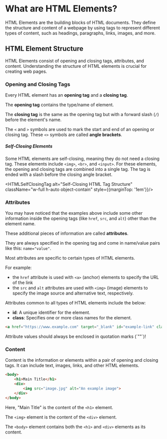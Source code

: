 
# What are HTML Elements?

HTML Elements are the building blocks of HTML documents. They define the structure and content of a webpage by using tags to represent different types of content, such as headings, paragraphs, links, images, and more.


## HTML Element Structure

HTML Elements consist of opening and closing tags, attributes, and content. Understanding the structure of HTML elements is crucial for creating web pages.

<HTMLTag alt="HTML Tag Structure" className="w-full h-auto object-contain"/>

### Opening and Closing Tags
Every HTML element has an **opening tag** and a **closing tag**.

The **opening tag** contains the type/name of element. 

The **closing tag** is the same as the opening tag but with a forward slash (`/`) before the element's name.

The `<` and `>` symbols are used to mark the start and end of an opening or closing tag. These `<>` symbols are called **angle brackets**.

##### Self-Closing Elements
Some HTML elements are self-closing, meaning they do not need a closing tag. These elements include `<img>`, `<br>`, and `<input>`.
For these elements, the opening and closing tags are combined into a single tag. The tag is ended with a slash before the closing angle bracket.


<HTMLSelfClosingTag alt="Self-Closing HTML Tag Structure" className="w-full h-auto object-contain" style={{marginTop: '1em'}}/>

###  Attributes
You may have noticed that the examples above include some other information inside the opening tags (like `href`, `src`, and `alt`) other than the element name.

These additional pieces of information are called **attributes**.

They are always specified in the opening tag and come in name/value pairs like this: `name="value"`.

Most attributes are specific to certain types of HTML elements. 

For example:
-  the `href` attribute is used with `<a>` (anchor) elements to specify the URL of the link
- the `src` and `alt` attributes are used with `<img>` (image) elements to specify the image source and alternative text, respectively.

Attributes common to all types of HTML elements include the below:

- **id**: A unique identifier for the element.
- **class**: Specifies one or more class names for the element.

```html
<a href="https://www.example.com" target="_blank" id="example-link" class="example-class">Visit Example</a>
```

<Callout type="warning" title="Note">
    Attribute values should always be enclosed in quotation marks (`""`)!
</Callout>

### Content
Content is the information or elements within a pair of opening and closing tags. It can include text, images, links, and other HTML elements.
```html
<body>
    <h1>Main Title</h1>
    <div>
        <img src="image.jpg" alt="An example image">
    </div>
</body>
```

Here, "Main Title" is the content of the `<h1>` element.

The `<img>` element is the content of the `<div>` element. 

The `<body>` element contains both the `<h1>` and `<div>` elements as its content.